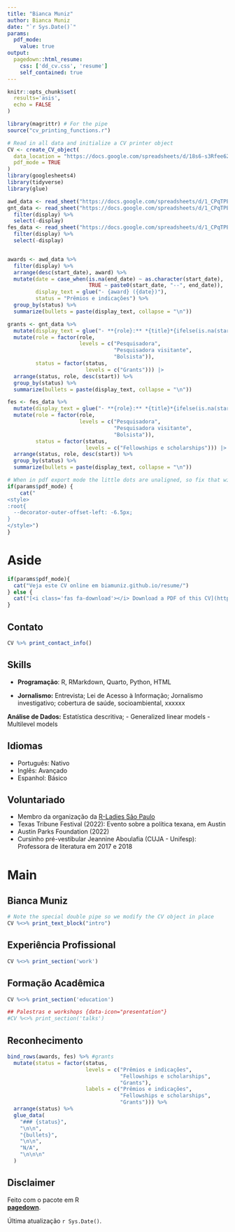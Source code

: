 ```yaml
---
title: "Bianca Muniz"
author: Bianca Muniz
date: "`r Sys.Date()`"
params:
  pdf_mode:
    value: true
output:
  pagedown::html_resume:
    css: ['dd_cv.css', 'resume']
    self_contained: true
---
```


```r
knitr::opts_chunk$set(
  results='asis', 
  echo = FALSE
)

library(magrittr) # For the pipe
source("cv_printing_functions.r")

# Read in all data and initialize a CV printer object
CV <- create_CV_object(
  data_location = "https://docs.google.com/spreadsheets/d/18s6-s3Rfee62fEGagd0JziyXlnQHXGzq-KRmsJxMhfM/edit?gid=917338460#gid=917338460",  
  pdf_mode = TRUE
)
library(googlesheets4)
library(tidyverse)
library(glue)

awd_data <- read_sheet("https://docs.google.com/spreadsheets/d/1_CPqTPEhmnyrj-ku_xp9LjHRefrMyIdXjVf6gVXI2RQ/edit?usp=sharing", sheet = "awards")
gnt_data <- read_sheet("https://docs.google.com/spreadsheets/d/1_CPqTPEhmnyrj-ku_xp9LjHRefrMyIdXjVf6gVXI2RQ/edit?usp=sharing", sheet = "grants") %>%
  filter(display) %>%
  select(-display)
fes_data <- read_sheet("https://docs.google.com/spreadsheets/d/1_CPqTPEhmnyrj-ku_xp9LjHRefrMyIdXjVf6gVXI2RQ/edit?usp=sharing", sheet = "fes") %>%
  filter(display) %>%
  select(-display)


awards <- awd_data %>%
  filter(display) %>%
  arrange(desc(start_date), award) %>%
  mutate(date = case_when(is.na(end_date) ~ as.character(start_date),
                          TRUE ~ paste0(start_date, "--", end_date)),
         display_text = glue("- {award} ({date})"),
         status = "Prêmios e indicações") %>%
  group_by(status) %>%
  summarize(bullets = paste(display_text, collapse = "\n"))

grants <- gnt_data %>%
  mutate(display_text = glue("- **{role}:** *{title}*{ifelse(is.na(start), '', paste0(' (', start, '--', end, ')'))}. {sponsor}{ifelse(is.na(funding), '.', paste0('; $', prettyNum(funding, big.mark = ','), '.'))} {ifelse(is.na(pi), '', paste0(pi, '.'))}")) %>%
  mutate(role = factor(role,
                       levels = c("Pesquisadora",
                                  "Pesquisadora visitante",
                                  "Bolsista")),
         status = factor(status,
                         levels = c("Grants"))) |> 
  arrange(status, role, desc(start)) %>%
  group_by(status) %>%
  summarize(bullets = paste(display_text, collapse = "\n"))

fes <- fes_data %>%
  mutate(display_text = glue("- **{role}:** *{title}*{ifelse(is.na(start), '', paste0(' (', start, '--', end, ')'))}. {sponsor}{ifelse(is.na(funding), '.', paste0('; $', prettyNum(funding, big.mark = ','), '.'))} {ifelse(is.na(pi), '', paste0(pi, '.'))}")) %>%
  mutate(role = factor(role,
                       levels = c("Pesquisadora",
                                  "Pesquisadora visitante",
                                  "Bolsista")),
         status = factor(status,
                         levels = c("Fellowships e scholarships"))) |> 
  arrange(status, role, desc(start)) %>%
  group_by(status) %>%
  summarize(bullets = paste(display_text, collapse = "\n"))

```

```r
# When in pdf export mode the little dots are unaligned, so fix that with some conditional CSS.
if(params$pdf_mode) {
    cat("
<style>
:root{
  --decorator-outer-offset-left: -6.5px;
}
</style>")
}
```

# Aside

```r
if(params$pdf_mode){
  cat("Veja este CV online em biamuniz.github.io/resume/")
} else {
  cat("[<i class='fas fa-download'></i> Download a PDF of this CV](https://github.com/biamuniz/resume/raw/master/bmuniz_cv.pdf)")
}
```

## Contato {#contact}

```r
CV %>% print_contact_info()
```

## Skills {#skills}

-   **Programação**: R, RMarkdown, Quarto, Python, HTML

-   **Jornalismo:** Entrevista; Lei de Acesso à Informação; Jornalismo investigativo; cobertura de saúde, socioambiental, xxxxxx

**Análise de Dados:** Estatística descritiva;
-   Generalized linear models
-   Multilevel models

## Idiomas {#skills}
-   Português: Nativo
-   Inglês: Avançado
-   Espanhol: Básico

## Voluntariado {#skills}

- Membro da organização da [R-Ladies São Paulo](https://rladies-sp.org/)
- Texas Tribune Festival (2022): Evento sobre a política texana, em Austin
- Austin Parks Foundation (2022)
- Cursinho pré-vestibular Jeannine Aboulafia (CUJA - Unifesp): Professora de literatura em 2017 e 2018

<!-- These breaks just force a new page so section doesnt get cut off -->


# Main

## Bianca Muniz {#title}

```r
# Note the special double pipe so we modify the CV object in place
CV %<>% print_text_block("intro") 
```

## Experiência Profissional {data-icon="suitcase"}

```r
CV %<>% print_section('work')
```

## Formação Acadêmica {data-icon="graduation-cap"}

```r
CV %<>% print_section('education')
```

<!-- These breaks just force a new page so section doesnt get cut off -->


```r
## Palestras e workshops {data-icon="presentation"}
#CV %<>% print_section('talks')
```

## Reconhecimento {data-icon="award"}

```r
bind_rows(awards, fes) %>% #grants
  mutate(status = factor(status,
                         levels = c("Prêmios e indicações",
                                    "Fellowships e scholarships",
                                    "Grants"),
                         labels = c("Prêmios e indicações",
                                    "Fellowships e scholarships",
                                    "Grants"))) %>%
  arrange(status) %>%
  glue_data(
    "### {status}",
    "\n\n",
    "{bullets}",
    "\n\n",
    "N/A",
    "\n\n\n"
  )

```
<!-- These breaks just force a new page so section doesnt get cut off -->



## Disclaimer {#disclaimer}

Feito com o pacote em R <br>
[**pagedown**](https://github.com/rstudio/pagedown).



Última atualização `r Sys.Date()`.

